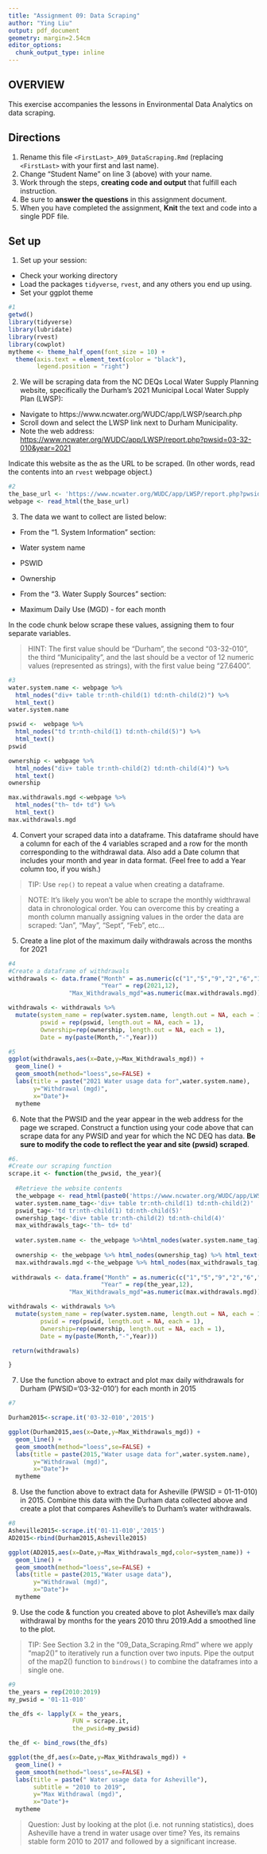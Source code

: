 ```yaml
---
title: "Assignment 09: Data Scraping"
author: "Ying Liu"
output: pdf_document
geometry: margin=2.54cm
editor_options: 
  chunk_output_type: inline
---
```


## OVERVIEW

This exercise accompanies the lessons in Environmental Data Analytics on data scraping. 

## Directions
1. Rename this file `<FirstLast>_A09_DataScraping.Rmd` (replacing `<FirstLast>` with your first and last name).
2. Change "Student Name" on line 3 (above) with your name.
3. Work through the steps, **creating code and output** that fulfill each instruction.
4. Be sure to **answer the questions** in this assignment document.
5. When you have completed the assignment, **Knit** the text and code into a single PDF file.


## Set up 
1. Set up your session:

* Check your working directory
* Load the packages `tidyverse`, `rvest`, and any others you end up using.
* Set your ggplot theme

```r
#1
getwd()
library(tidyverse)
library(lubridate)
library(rvest)
library(cowplot)
mytheme <- theme_half_open(font_size = 10) +
  theme(axis.text = element_text(color = "black"), 
        legend.position = "right")
```

2. We will be scraping data from the NC DEQs Local Water Supply Planning website, specifically the Durham's 2021 Municipal Local Water Supply Plan (LWSP): 
 * Navigate to https://www.ncwater.org/WUDC/app/LWSP/search.php
 * Scroll down and select the LWSP link next to Durham Municipality. 
 * Note the web address: <https://www.ncwater.org/WUDC/app/LWSP/report.php?pwsid=03-32-010&year=2021>
 
Indicate this website as the as the URL to be scraped. (In other words, read the contents into an `rvest` webpage object.)

```r
#2
the_base_url <- 'https://www.ncwater.org/WUDC/app/LWSP/report.php?pwsid=03-32-010&year=2021'
webpage <- read_html(the_base_url)
```

3. The data we want to collect are listed below:

* From the "1. System Information" section:
 * Water system name
 * PSWID
 * Ownership
 
* From the "3. Water Supply Sources" section:
 * Maximum Daily Use (MGD) - for each month

In the code chunk below scrape these values, assigning them to four separate variables.

>HINT: The first value should be "Durham", the second "03-32-010", the third "Municipality", and the last should be a vector of 12 numeric values (represented as strings), with the first value being "27.6400".

```r
#3
water.system.name <- webpage %>% 
  html_nodes("div+ table tr:nth-child(1) td:nth-child(2)") %>% 
  html_text()
water.system.name

pswid <-  webpage %>% 
  html_nodes("td tr:nth-child(1) td:nth-child(5)") %>% 
  html_text()
pswid

ownership <- webpage %>% 
  html_nodes("div+ table tr:nth-child(2) td:nth-child(4)") %>% 
  html_text()
ownership

max.withdrawals.mgd <-webpage %>% 
  html_nodes("th~ td+ td") %>% 
  html_text() 
max.withdrawals.mgd
```


4. Convert your scraped data into a dataframe. This dataframe should have a column for each of the 4 variables scraped and a row for the month corresponding to the withdrawal data. Also add a Date column that includes your month and year in data format. (Feel free to add a Year column too, if you wish.)

>TIP: Use `rep()` to repeat a value when creating a dataframe.

>NOTE: It's likely you won't be able to scrape the monthly widthrawal data in chronological order. You can overcome this by creating a month column manually assigning values in the order the data are scraped: "Jan", "May", "Sept", "Feb", etc...

5. Create a line plot of the maximum daily withdrawals across the months for 2021

```r
#4
#Create a dataframe of withdrawals
withdrawals <- data.frame("Month" = as.numeric(c("1","5","9","2","6","10","3","7","11","4","8","12")),
                          "Year" = rep(2021,12),
                 "Max_Withdrawals_mgd"=as.numeric(max.withdrawals.mgd))

withdrawals <- withdrawals %>% 
  mutate(system_name = rep(water.system.name, length.out = NA, each = 1),
         pswid = rep(pswid, length.out = NA, each = 1),
         Ownership=rep(ownership, length.out = NA, each = 1),
         Date = my(paste(Month,"-",Year)))

#5
ggplot(withdrawals,aes(x=Date,y=Max_Withdrawals_mgd)) + 
  geom_line() + 
  geom_smooth(method="loess",se=FALSE) +
  labs(title = paste("2021 Water usage data for",water.system.name),
       y="Withdrawal (mgd)",
       x="Date")+
  mytheme


```

6. Note that the PWSID and the year appear in the web address for the page we scraped. Construct a function using your code above that can scrape data for any PWSID and year for which the NC DEQ has data. **Be sure to modify the code to reflect the year and site (pwsid) scraped**.

```r
#6.
#Create our scraping function
scrape.it <- function(the_pwsid, the_year){
  
  #Retrieve the website contents 
  the_webpage <- read_html(paste0('https://www.ncwater.org/WUDC/app/LWSP/report.php?pwsid=', the_pwsid, '&year=', the_year))
  water.system.name_tag<-'div+ table tr:nth-child(1) td:nth-child(2)'
  pswid_tag<-'td tr:nth-child(1) td:nth-child(5)'
  ownership_tag<-'div+ table tr:nth-child(2) td:nth-child(4)'
  max_withdrawals_tag<-'th~ td+ td'
  
  water.system.name <- the_webpage %>%html_nodes(water.system.name_tag) %>% html_text()
 
  ownership <- the_webpage %>% html_nodes(ownership_tag) %>% html_text()
  max.withdrawals.mgd <-the_webpage %>% html_nodes(max_withdrawals_tag) %>% html_text()
  
 withdrawals <- data.frame("Month" = as.numeric(c("1","5","9","2","6","10","3","7","11","4","8","12")),
                          "Year" = rep(the_year,12),
                 "Max_Withdrawals_mgd"=as.numeric(max.withdrawals.mgd))

withdrawals <- withdrawals %>% 
  mutate(system_name = rep(water.system.name, length.out = NA, each = 1),
         pswid = rep(pswid, length.out = NA, each = 1),
         Ownership=rep(ownership, length.out = NA, each = 1),
         Date = my(paste(Month,"-",Year)))

 return(withdrawals)

}

```

7. Use the function above to extract and plot max daily withdrawals for Durham (PWSID='03-32-010') for each month in 2015

```r
#7

Durham2015<-scrape.it('03-32-010','2015')

ggplot(Durham2015,aes(x=Date,y=Max_Withdrawals_mgd)) + 
  geom_line() + 
  geom_smooth(method="loess",se=FALSE) +
  labs(title = paste(2015,"Water usage data for",water.system.name),
       y="Withdrawal (mgd)",
       x="Date")+
  mytheme
```

8. Use the function above to extract data for Asheville (PWSID = 01-11-010) in 2015. Combine this data with the Durham data collected above and create a plot that compares Asheville's to Durham's water withdrawals.

```r
#8
Asheville2015<-scrape.it('01-11-010','2015')
AD2015<-rbind(Durham2015,Asheville2015)

ggplot(AD2015,aes(x=Date,y=Max_Withdrawals_mgd,color=system_name)) + 
  geom_line() + 
  geom_smooth(method="loess",se=FALSE) +
  labs(title = paste(2015,"Water usage data"),
       y="Withdrawal (mgd)",
       x="Date")+
  mytheme
```


9. Use the code & function you created above to plot Asheville's max daily withdrawal by months for the years 2010 thru 2019.Add a smoothed line to the plot.

>TIP: See Section 3.2 in the "09_Data_Scraping.Rmd" where we apply "map2()" to iteratively run a function over two inputs. Pipe the output of the map2() function to `bindrows()` to combine the dataframes into a single one. 

```r
#9
the_years = rep(2010:2019)
my_pwsid = '01-11-010'

the_dfs <- lapply(X = the_years,
                  FUN = scrape.it,
                  the_pwsid=my_pwsid)

the_df <- bind_rows(the_dfs)

ggplot(the_df,aes(x=Date,y=Max_Withdrawals_mgd)) + 
  geom_line() + 
  geom_smooth(method="loess",se=FALSE) +
  labs(title = paste(" Water usage data for Asheville"),
       subtitle = "2010 to 2019",
       y="Max Withdrawal (mgd)",
       x="Date")+
  mytheme

```

>Question: Just by looking at the plot (i.e. not running statistics), does Asheville have a trend in water usage over time?
Yes, its remains stable form 2010 to 2017 and followed by a significant increase.